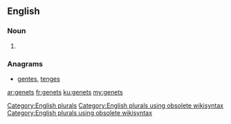==English==

===Noun===
{{head|en}}

# {{plural of|genet}}

===Anagrams===
* [[gentes#English|gentes]], [[tenges#English|tenges]]
[[Category:English plurals]][[Category:English plurals using obsolete wikisyntax]][[Category:English plurals using obsolete wikisyntax]]

[[ar:genets]]
[[fr:genets]]
[[ku:genets]]
[[my:genets]]